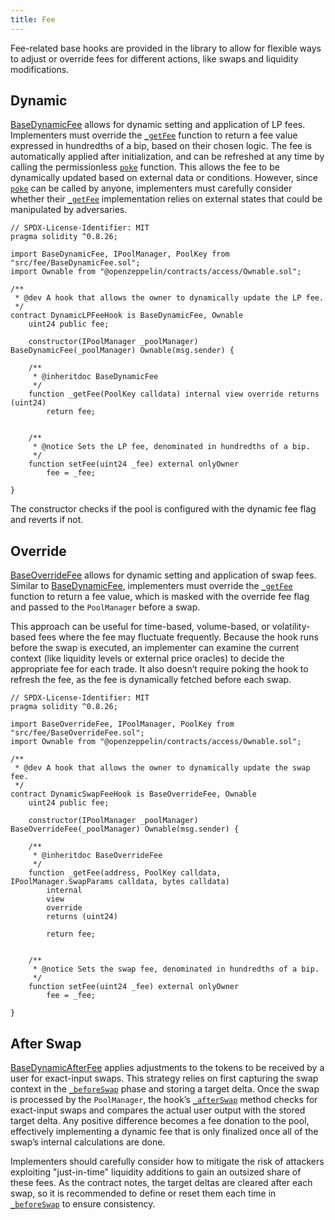 ```yaml
---
title: Fee
---
```


Fee-related base hooks are provided in the library to allow for flexible ways to adjust or override fees for different actions, like swaps and liquidity modifications.

## Dynamic

[BaseDynamicFee](contracts/v5.x/api/fee.mdx#BaseDynamicFee) allows for dynamic setting and application of LP fees. Implementers must override the [`_getFee`](contracts/v5.x/api/fee.mdx#BaseDynamicFee-_getFee-struct-PoolKey-) function to return a fee value expressed in hundredths of a bip, based on their chosen logic. The fee is automatically applied after initialization, and can be refreshed at any time by calling the permissionless [`poke`](contracts/v5.x/api/fee.mdx#BaseDynamicFee-poke-struct-PoolKey-) function. This allows the fee to be dynamically updated based on external data or conditions. However, since [`poke`](contracts/v5.x/api/fee.mdx#BaseDynamicFee-poke-struct-PoolKey-) can be called by anyone, implementers must carefully consider whether their [`_getFee`](contracts/v5.x/api/fee.mdx#BaseDynamicFee-_getFee-struct-PoolKey-) implementation relies on external states that could be manipulated by adversaries.

```solidity
// SPDX-License-Identifier: MIT
pragma solidity ^0.8.26;

import BaseDynamicFee, IPoolManager, PoolKey from "src/fee/BaseDynamicFee.sol";
import Ownable from "@openzeppelin/contracts/access/Ownable.sol";

/**
 * @dev A hook that allows the owner to dynamically update the LP fee.
 */
contract DynamicLPFeeHook is BaseDynamicFee, Ownable 
    uint24 public fee;

    constructor(IPoolManager _poolManager) BaseDynamicFee(_poolManager) Ownable(msg.sender) {

    /**
     * @inheritdoc BaseDynamicFee
     */
    function _getFee(PoolKey calldata) internal view override returns (uint24) 
        return fee;
    

    /**
     * @notice Sets the LP fee, denominated in hundredths of a bip.
     */
    function setFee(uint24 _fee) external onlyOwner 
        fee = _fee;
    
}
```

The constructor checks if the pool is configured with the dynamic fee flag and reverts if not.

## Override

[BaseOverrideFee](contracts/v5.x/api/fee.mdx#BaseOverrideFee) allows for dynamic setting and application of swap fees. Similar to [BaseDynamicFee](contracts/v5.x/api/fee.mdx#BaseDynamicFee), implementers must override the [`_getFee`](contracts/v5.x/api/fee.mdx#BaseOverrideFee-_getFee-struct-PoolKey-) function to return a fee value, which is masked with the override fee flag and passed to the `PoolManager` before a swap.

This approach can be useful for time-based, volume-based, or volatility-based fees where the fee may fluctuate frequently. Because the hook runs before the swap is executed, an implementer can examine the current context (like liquidity levels or external price oracles) to decide the appropriate fee for each trade. It also doesn’t require poking the hook to refresh the fee, as the fee is dynamically fetched before each swap.

```solidity
// SPDX-License-Identifier: MIT
pragma solidity ^0.8.26;

import BaseOverrideFee, IPoolManager, PoolKey from "src/fee/BaseOverrideFee.sol";
import Ownable from "@openzeppelin/contracts/access/Ownable.sol";

/**
 * @dev A hook that allows the owner to dynamically update the swap fee.
 */
contract DynamicSwapFeeHook is BaseOverrideFee, Ownable 
    uint24 public fee;

    constructor(IPoolManager _poolManager) BaseOverrideFee(_poolManager) Ownable(msg.sender) {

    /**
     * @inheritdoc BaseOverrideFee
     */
    function _getFee(address, PoolKey calldata, IPoolManager.SwapParams calldata, bytes calldata)
        internal
        view
        override
        returns (uint24)
    
        return fee;
    

    /**
     * @notice Sets the swap fee, denominated in hundredths of a bip.
     */
    function setFee(uint24 _fee) external onlyOwner 
        fee = _fee;
    
}
```

## After Swap

[BaseDynamicAfterFee](contracts/v5.x/api/fee.mdx#BaseDynamicAfterFee) applies adjustments to the tokens to be received by a user for exact-input swaps. This strategy relies on first capturing the swap context in the [`_beforeSwap`](contracts/v5.x/api/base.mdx#BaseHook-_beforeSwap-address-struct-PoolKey-struct-IPoolManager-SwapParams-bytes-) phase and storing a target delta. Once the swap is processed by the `PoolManager`, the hook’s [`_afterSwap`](contracts/v5.x/api/base.mdx#BaseHook-_afterSwap-address-struct-PoolKey-struct-IPoolManager-SwapParams-BalanceDelta-bytes-) method checks for exact-input swaps and compares the actual user output with the stored target delta. Any positive difference becomes a fee donation to the pool, effectively implementing a dynamic fee that is only finalized once all of the swap’s internal calculations are done.

Implementers should carefully consider how to mitigate the risk of attackers exploiting "just-in-time" liquidity additions to gain an outsized share of these fees. As the contract notes, the target deltas are cleared after each swap, so it is recommended to define or reset them each time in [`_beforeSwap`](contracts/v5.x/api/base.mdx#BaseHook-_beforeSwap-address-struct-PoolKey-struct-IPoolManager-SwapParams-bytes-) to ensure consistency.
